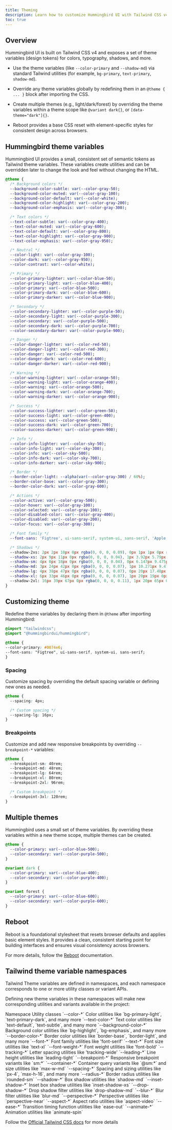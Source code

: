 ```yaml
---
title: Theming
description: Learn how to customize Hummingbird UI with Tailwind CSS v4 theme variables, override tokens, and support multiple themes and dark mode.
toc: true
---
```


## Overview

Hummingbird UI is built on Tailwind CSS v4 and exposes a set of theme variables (design tokens) for colors, typography, shadows, and more.

- Use the theme variables (like `--color-primary` and `--shadow-md`) via standard Tailwind utilities (for example, `bg-primary`, `text-primary`, `shadow-md`).

- Override any theme variables globally by redefining them in an `@theme { ... }` block after importing the CSS.

- Create multiple themes (e.g., light/dark/forest) by overriding the theme variables within a theme scope like `@variant dark{}`, or `[data-theme="dark"]{}`.

- Reboot provides a base CSS reset with element-specific styles for consistent design across browsers.

## Hummingbird theme variables

Hummingbird UI provides a small, consistent set of semantic tokens as Tailwind theme variables. These variables create utilities and can be overridden later to change the look and feel without changing the HTML.

```sass
@theme {
  /* Background colors */
  --background-color-subtle: var(--color-gray-50);
  --background-color-muted: var(--color-gray-100);
  --background-color-default: var(--color-white);
  --background-color-highlight: var(--color-gray-200);
  --background-color-emphasis: var(--color-gray-300);

  /* Text colors */
  --text-color-subtle: var(--color-gray-400);
  --text-color-muted: var(--color-gray-600);
  --text-color-default: var(--color-gray-800);
  --text-color-highlight: var(--color-gray-900);
  --text-color-emphasis: var(--color-gray-950);

  /* Neutral */
  --color-light: var(--color-gray-100);
  --color-dark: var(--color-gray-950);
  --color-contrast: var(--color-white);

  /* Primary */
  --color-primary-lighter: var(--color-blue-50);
  --color-primary-light: var(--color-blue-400);
  --color-primary: var(--color-blue-500);
  --color-primary-dark: var(--color-blue-600);
  --color-primary-darker: var(--color-blue-900);

  /* Secondary */
  --color-secondary-lighter: var(--color-purple-50);
  --color-secondary-light: var(--color-purple-300);
  --color-secondary: var(--color-purple-500);
  --color-secondary-dark: var(--color-purple-700);
  --color-secondary-darker: var(--color-purple-900);

  /* Danger */
  --color-danger-lighter: var(--color-red-50);
  --color-danger-light: var(--color-red-300);
  --color-danger: var(--color-red-500);
  --color-danger-dark: var(--color-red-600);
  --color-danger-darker: var(--color-red-900);

  /* Warning */
  --color-warning-lighter: var(--color-orange-50);
  --color-warning-light: var(--color-orange-400);
  --color-warning: var(--color-orange-500);
  --color-warning-dark: var(--color-orange-700);
  --color-warning-darker: var(--color-orange-900);

  /* Success */
  --color-success-lighter: var(--color-green-50);
  --color-success-light: var(--color-green-400);
  --color-success: var(--color-green-500);
  --color-success-dark: var(--color-green-700);
  --color-success-darker: var(--color-green-900);

  /* Info */
  --color-info-lighter: var(--color-sky-50);
  --color-info-light: var(--color-sky-300);
  --color-info: var(--color-sky-500);
  --color-info-dark: var(--color-sky-700);
  --color-info-darker: var(--color-sky-900);

  /* Border */
  --border-color-light: --alpha(var(--color-gray-300) / 60%);
  --border-color-base: var(--color-gray-300);
  --border-color-dark: var(--color-gray-600);

  /* Actions */
  --color-active: var(--color-gray-500);
  --color-hover: var(--color-gray-100);
  --color-selected: var(--color-gray-100);
  --color-disabled-color: var(--color-gray-400);
  --color-disabled: var(--color-gray-200);
  --color-focus: var(--color-gray-300);

  /* Font family */
  --font-sans: 'Figtree', ui-sans-serif, system-ui, sans-serif, 'Apple Color Emoji', 'Segoe UI Emoji', 'Segoe UI Symbol', 'Noto Color Emoji';

  /* Shadows */
  --shadow-2xs: 2px 2px 10px 0px rgba(0, 0, 0, 0.09), 0px 1px 1px 0px rgba(0, 0, 0, 0.03);
  --shadow-xs: 2px 9px 11px 0px rgba(0, 0, 0, 0.04), 1px 3.92px 5.79px 0px rgba(0, 0, 0, 0.04), 0px 1.36px 2.867px 0px rgba(0, 0, 0, 0.03), 0px 0.286px 1.134px 0px rgba(0, 0, 0, 0.02);
  --shadow-sm: 4px 0px 18px 0px rgba(0, 0, 0, 0.04), 0px 6.147px 9.475px 0px rgba(0, 0, 0, 0.03), 0px 2.258px 4.692px 0px rgba(0, 0, 0, 0.02), 0px -2.46px 3.86px 0px rgba(0, 0, 0, 0.02);
  --shadow-md: 3px 24px 42px 0px rgba(0, 0, 0, 0.07), 1px 10.271px 9.478px 0px rgba(0, 0, 0, 0.03), 0px 5.695px 3.531px 0px rgba(0, 0, 0, 0.01), 0px -1px 3.15px 0px rgba(0, 0, 0, 0.02);
  --shadow-lg: 4px 38px 47px 0px rgba(0, 0, 0, 0.07), 0px 20px 17.48px 0px rgba(0, 0, 0, 0.03), 1px 10px 10px 0px rgba(0, 0, 0, 0.01), 0px -2px 6px 0px rgba(0, 0, 0, 0.03);
  --shadow-xl: 6px 33px 46px 0px rgba(0, 0, 0, 0.07), 1px 20px 19px 0px rgba(0, 0, 0, 0.03), 2px 10px 10px x rgba(0, 0, 0, 0.01), 0px -2px 6px 0px rgba(0, 0, 0, 0.03);
  --shadow-2xl: 16px 39px 67px 0px rgba(0, 0, 0, 0.11), 1px 20px 65px 0px rgba(0, 0, 0, 0.02), 2px 10px 10px 0px rgba(0, 0, 0, 0.01), 0px -2px 6px 0px rgba(0, 0, 0, 0.03);
}
```

## Customizing theme

Redefine theme variables by declaring them in `@theme` after importing Hummingbird:

```css
@import "tailwindcss";
@import "@hummingbirdui/hummingbird";

@theme {
--color-primary: #0074e6;
--font-sans: "Figtree", ui-sans-serif, system-ui, sans-serif;
}
```

### Spacing

Customize spacing by overriding the default spacing variable or defining new ones as needed.

```css
@theme {
  --spacing: 4px;

  /* Custom spacing */
  --spacing-lg: 16px;
}
```

### Breakpoints

Customize and add new responsive breakpoints by overriding `--breakpoint-*` variables:

```css
@theme {
  --breakpoint-sm: 40rem;
  --breakpoint-md: 48rem;
  --breakpoint-lg: 64rem;
  --breakpoint-xl: 80rem;
  --breakpoint-2xl: 96rem;

  /* Custom breakpoint */
  --breakpoint-3xl: 120rem;
}
```

## Multiple themes

Hummingbird uses a small set of theme variables. By overriding these variables within a new theme scope, multiple themes can be created.

```sass
@theme {
  --color-primary: var(--color-blue-500);
  --color-secondary: var(--color-purple-500);
}

@variant dark {
  --color-primary: var(--color-blue-400);
  --color-secondary: var(--color-purple-400);
}

@variant forest {
  --color-primary: var(--color-blue-600);
  --color-secondary: var(--color-purple-600);
}
```

## Reboot

Reboot is a foundational stylesheet that resets browser defaults and applies basic element styles. It provides a clean, consistent starting point for building interfaces and ensures visual consistency across browsers.

For more details, follow the [Reboot](/docs/content/reboot) documentation.

## Tailwind theme variable namespaces

Tailwind Theme variables are defined in namespaces, and each namespace corresponds to one or more utility classes or variant APIs.

Defining new theme variables in these namespaces will make new corresponding utilities and variants available in the project:

<HbTable>
  <thead>
    <tr>
      <th scope="col">Namespace</th>
      <th scope="col">Utility classes</th>
    </tr>
  </thead>
  <tbody>
    <tr>
      <th scope="row">`--color-*`</th>
      <td>Color utilities like `bg-primary-light`, `text-primary-dark`, and many more</td>
    </tr>
    <tr>
      <th scope="row">`--text-color-*`</th>
      <td>Text color utilities like `text-default`, `text-subtle`, and many more</td>
    </tr>
    <tr>
      <th scope="row">`--background-color-*`</th>
      <td>Background color utilities like `bg-highlight`, `bg-emphasis`, and many more</td>
    </tr>
    <tr>
      <th scope="row">`--border-color-*`</th>
      <td>Border color utilities like `border-base`, `border-light`, and many more</td>
    </tr>
    <tr>
      <th scope="row">`--font-*`</th>
      <td>Font family utilities like 'font-serif'</td>
    </tr>
    <tr>
      <th scope="row">`--text-*`</th>
      <td>Font size utilities like `text-xl`</td>
    </tr>
    <tr>
      <th scope="row">`--font-weight-*`</th>
      <td>Font weight utilities like 'font-bold'</td>
    </tr>
    <tr>
      <th scope="row">`--tracking-*`</th>
      <td>Letter spacing utilities like 'tracking-wide'</td>
    </tr>
    <tr>
      <th scope="row">`--leading-*`</th>
      <td>Line height utilities like `leading-tight`</td>
    </tr>
    <tr>
      <th scope="row">`--breakpoint-*`</th>
      <td>Responsive breakpoint variants like `sm:*`</td>
    </tr>
    <tr>
      <th scope="row">`--container-*`</th>
      <td>Container query variants like `@sm:*` and size utilities like `max-w-md`</td>
    </tr>
    <tr>
      <th scope="row">`--spacing-*`</th>
      <td>Spacing and sizing utilities like `px-4`, `max-h-16`, and many more</td>
    </tr>
    <tr>
      <th scope="row">`--radius-*`</th>
      <td>Border radius utilities like `rounded-sm`</td>
    </tr>
    <tr>
      <th scope="row">`--shadow-*`</th>
      <td>Box shadow utilities like `shadow-md`</td>
    </tr>
    <tr>
      <th scope="row">`--inset-shadow-*`</th>
      <td>Inset box shadow utilities like `inset-shadow-xs`</td>
    </tr>
    <tr>
      <th scope="row">`--drop-shadow-*`</th>
      <td>Drop shadow filter utilities like `drop-shadow-md`</td>
    </tr>
    <tr>
      <th scope="row">`--blur-*`</th>
      <td>Blur filter utilities like `blur-md`</td>
    </tr>
    <tr>
      <th scope="row">`--perspective-*`</th>
      <td>Perspective utilities like `perspective-near`</td>
    </tr>
    <tr>
      <th scope="row">`--aspect-*`</th>
      <td>Aspect ratio utilities like `aspect-video`</td>
    </tr>
    <tr>
      <th scope="row">`--ease-*`</th>
      <td>Transition timing function utilities like `ease-out`</td>
    </tr>
    <tr>
      <th scope="row">`--animate-*`</th>
      <td>Animation utilities like `animate-spin`</td>
    </tr>
  </tbody>
</HbTable>

Follow the <a href="https://tailwindcss.com/docs/theme" target="_blank" rel="noopener noreferrer"> Official Tailwind CSS docs</a> for more details